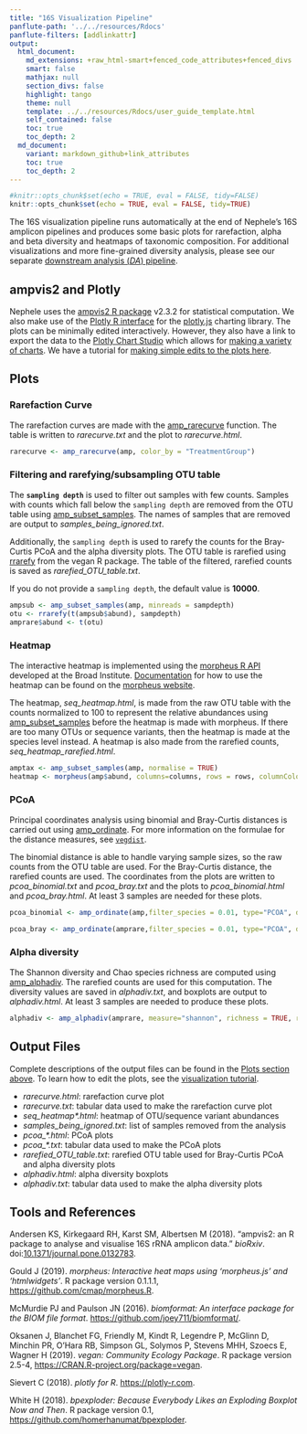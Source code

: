 ```yaml
---
title: "16S Visualization Pipeline"
panflute-path: '../../resources/Rdocs'
panflute-filters: [addlinkattr]
output:
  html_document:
    md_extensions: +raw_html-smart+fenced_code_attributes+fenced_divs
    smart: false  
    mathjax: null
    section_divs: false
    highlight: tango
    theme: null
    template: ../../resources/Rdocs/user_guide_template.html
    self_contained: false 
    toc: true
    toc_depth: 2
  md_document:
    variant: markdown_github+link_attributes
    toc: true
    toc_depth: 2
---
```


```r
#knitr::opts_chunk$set(echo = TRUE, eval = FALSE, tidy=FALSE)
knitr::opts_chunk$set(echo = TRUE, eval = FALSE, tidy=TRUE)
```

The 16S visualization pipeline runs automatically at the end of Nephele's 16S amplicon pipelines and produces some basic plots for rarefaction, alpha and beta diversity and heatmaps of taxonomic composition.  For additional visualizations and more fine-grained diversity analysis, please see our separate <a class="" href="{{ url_for('show_pipes_guide', _anchor='da_pipes') }}">downstream analysis (*DA*) pipeline</a>.

::::: {.mt-5 .mb-5}
## ampvis2 and Plotly
Nephele uses the [ampvis2 R package](https://madsalbertsen.github.io/ampvis2/) v2.3.2 for statistical computation.  We also make use of the [Plotly R interface](https://plot.ly/r/) for the [plotly.js](https://plot.ly) charting library.  The plots can be minimally edited interactively.  However, they also have a link to export the data to the [Plotly Chart Studio](https://plot.ly/online-chart-maker/) which allows for [making a variety of charts](https://help.plot.ly/tutorials/).  We have a tutorial for <a href="{{ url_for('show_tutorials') }}">making simple edits to the plots here</a>.
:::::

::::: {.mt-5 .mb-5}
## Plots
### Rarefaction Curve
The rarefaction curves are made with the [amp_rarecurve](https://madsalbertsen.github.io/ampvis2/reference/amp_rarecurve.html) function.  The table is written to *rarecurve.txt* and the plot to *rarecurve.html*.
```r
rarecurve <- amp_rarecurve(amp, color_by = "TreatmentGroup")
```

### Filtering and rarefying/subsampling OTU table
The **`sampling depth`** is used to filter out samples with few counts.  Samples with counts which fall below the `sampling depth` are removed from the OTU table using [amp_subset_samples](https://madsalbertsen.github.io/ampvis2/reference/amp_subset_samples.html).  The names of samples that are removed are output to *samples_being_ignored.txt*. 

Additionally, the `sampling depth` is used to rarefy the counts for the Bray-Curtis PCoA and the alpha diversity plots.  The OTU table is rarefied using [rrarefy](https://www.rdocumentation.org/packages/vegan/versions/2.4-2/topics/rarefy) from the vegan R package.  The table of the filtered, rarefied counts is saved as *rarefied_OTU_table.txt*.  

If you do not provide a `sampling depth`, the default value is **10000**.
```r
ampsub <- amp_subset_samples(amp, minreads = sampdepth)
otu <- rrarefy(t(ampsub$abund), sampdepth)
amprare$abund <- t(otu)
```


### Heatmap
The interactive heatmap is implemented using the [morpheus R API](https://github.com/cmap/morpheus.R) developed at the Broad Institute.  [Documentation](https://software.broadinstitute.org/morpheus/documentation.html) for how to use the heatmap can be found on the [morpheus website](https://software.broadinstitute.org/morpheus/).

The heatmap, *seq_heatmap.html*, is made from the raw OTU table with the counts normalized to 100 to represent the relative abundances using  [amp_subset_samples](https://madsalbertsen.github.io/ampvis2/reference/amp_subset_samples.html) before the heatmap is made with morpheus.  If there are too many OTUs or sequence variants, then the heatmap is made at the species level instead.  A heatmap is also made from the rarefied counts, *seq_heatmap_rarefied.html*.
```r
amptax <- amp_subset_samples(amp, normalise = TRUE)
heatmap <- morpheus(amp$abund, columns=columns, rows = rows, columnColorModel = list(type=as.list(colors)), colorScheme = list(scalingMode="fixed", stepped=FALSE), columnAnnotations = amptax$metadata, rowAnnotations = amptax$tax)
```


### PCoA
Principal coordinates analysis using binomial and Bray-Curtis distances is carried out using [amp_ordinate](https://madsalbertsen.github.io/ampvis2/reference/amp_ordinate.html).  For more information on the formulae for the distance measures, see [`vegdist`](https://www.rdocumentation.org/packages/vegan/versions/2.4-2/topics/vegdist).

The binomial distance is able to handle varying sample sizes, so the raw counts from the OTU table are used.  For the Bray-Curtis distance, the rarefied counts are used. The coordinates from the plots are written to *pcoa_binomial.txt* and *pcoa_bray.txt* and the plots to *pcoa_binomial.html* and *pcoa_bray.html*.  At least 3 samples are needed for these plots.
```r

pcoa_binomial <- amp_ordinate(amp,filter_species = 0.01, type="PCOA", distmeasure = "binomial", sample_color_by = "TreatmentGroup", detailed_output = TRUE, transform="none")

pcoa_bray <- amp_ordinate(amprare,filter_species = 0.01, type="PCOA", distmeasure = "bray", sample_color_by = "TreatmentGroup", detailed_output = TRUE, transform="none")
```

### Alpha diversity
The Shannon diversity and Chao species richness are computed using [amp_alphadiv](https://madsalbertsen.github.io/ampvis2/reference/amp_alphadiv.html). The rarefied counts are used for this computation.  The diversity values are saved in *alphadiv.txt*, and boxplots are output to *alphadiv.html*.  At least 3 samples are needed to produce these plots.

```r
alphadiv <- amp_alphadiv(amprare, measure="shannon", richness = TRUE, rarefy = sampdepth)
```
:::::

::::: {.mt-5 .mb-5}
## Output Files
Complete descriptions of the output files can be found in the [Plots section above](#plots).  To learn how to edit the plots, see the <a href="{{ url_for('show_tutorials') }}">visualization tutorial</a>.

- *rarecurve.html*: rarefaction curve plot
- *rarecurve.txt*: tabular data used to make the rarefaction curve plot
- *seq_heatmap\*.html*: heatmap of OTU/sequence variant abundances
- *samples_being_ignored.txt*: list of samples removed from the analysis
- *pcoa_\*.html*: PCoA plots
- *pcoa_\*.txt*: tabular data used to make the PCoA plots
- *rarefied_OTU_table.txt*: rarefied OTU table used for Bray-Curtis PCoA and alpha diversity plots
- *alphadiv.html*: alpha diversity boxplots
- *alphadiv.txt*: tabular data used to make the alpha diversity plots
:::::

::::: {.mt-5 .mb-5}
## Tools and References
<p>Andersen KS, Kirkegaard RH, Karst SM, Albertsen M (2018). "ampvis2: an R package to analyse and visualise 16S rRNA amplicon data."  <em>bioRxiv</em>. doi:<a href="http://dx.plos.org/10.1371/journal.pone.0132783">10.1371/journal.pone.0132783</a>.</p>
<p>Gould J (2019). <em>morpheus: Interactive heat maps using 'morpheus.js' and 'htmlwidgets'</em>. R package version 0.1.1.1, <a href="https://github.com/cmap/morpheus.R">https://github.com/cmap/morpheus.R</a>.</p>
<p>McMurdie PJ and Paulson JN (2016). <em>biomformat: An interface package for the BIOM file format</em>. <a href="https://github.com/joey711/biomformat/" target="_blank" rel="noopener noreferrer">https://github.com/joey711/biomformat/</a>.</p>
<p>Oksanen J, Blanchet FG, Friendly M, Kindt R, Legendre P, McGlinn D, Minchin PR, O'Hara RB, Simpson GL, Solymos P, Stevens MHH, Szoecs E, Wagner H (2019).  <em>vegan: Community Ecology Package</em>.
R package version 2.5-4, <a href="https://CRAN.R-project.org/package=vegan" target="_blank" rel="noopener noreferrer">https://CRAN.R-project.org/package=vegan</a>.</p>
<p>Sievert C (2018). <em>plotly for R</em>. <a href="https://plotly-r.com">https://plotly-r.com</a>.</p>
<p>White H (2018). <em>bpexploder: Because Everybody Likes an Exploding Boxplot Now and Then</em>.
R package version 0.1, <a href="https://github.com/homerhanumat/bpexploder">https://github.com/homerhanumat/bpexploder</a>.</p>
:::::
